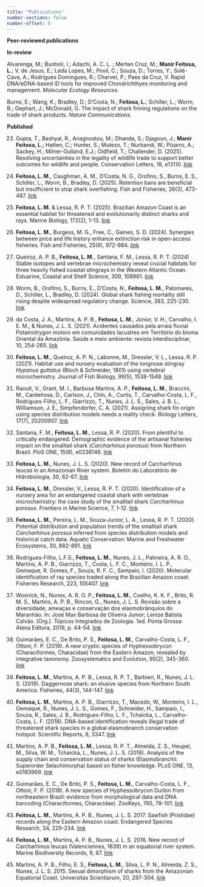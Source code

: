```yaml
---
title: "Publications"
number-sections: false
number-offset: 0
---
```


**Peer-reviewed publications**

**In-review**

Alvarenga, M.; Bunholi, I.; Adachi, A. C. L. ; Merten Cruz, M.; **Manir Feitosa, L.**; V. de Jesus, E.; Leda Lopes, M.; Povil, C.; Souza, D.; Torres, Y.; Solé-Cava, A.; Rodrigues Domingues, R.; Charvet, P.; Paes da Cruz, V. Rapid DNA/eDNA-based ID tools for improved Chondrichthyes monitoring and management. *Molecular Ecology Resources*.

Burns, E.; Wang, K.; Bradley, D.; D'Costa, N.; **Feitosa, L.**; Schiller, L.; Worm, B.; Gephart, J.; McDonald, G. The impact of shark finning regulations on the trade of shark products. *Nature Communications*.

**Published**

23. Gupta, T., Bashyal, R., Anagnostou, M.; Dhanda, S.; Djagoun, J.; **Manir Feitosa, L.**; Hatten, C.; Hunter, S.; Mutezo, T.; Nurbandi, W.; Pizarro, A.; Sackey, H.; Milner-Gulland, E.J.; Oldfield, T.; Challender, D. (2025). Resolving uncertainties in the legality of wildlife trade to support better outcomes for wildlife and people. Conservation Letters, 18, e13110. [link](https://doi.org/10.1111/conl.13110)

22. **Feitosa, L. M.**, Caughman, A. M., D’Costa, N. G., Orofino, S., Burns, E. S., Schiller, L., Worm, B., Bradley, D. (2025). Retention bans are beneficial but insufficient to stop shark overfishing. Fish and Fisheries, 26(3), 473-487. [link](https://doi.org/10.1111/faf.12892)

21.	**Feitosa, L. M.** & Lessa, R. P. T. (2025). Brazilian Amazon Coast is an essential habitat for threatened and evolutionarily distinct sharks and rays. Marine Biology, 172(2), 1-13. [link](https://doi.org/10.1007/s00227-025-04599-3) 

20.	**Feitosa, L. M.**, Burgess, M. G., Free, C., Gaines, S. D. (2024). Synergies between price and life history enhance extinction risk in open-access fisheries. Fish and Fisheries, 25(6), 972-984. [link](https://doi.org/10.1111/faf.12858)

19.	Queiroz, A. P. B., **Feitosa, L. M.**, Santana, F. M., Lessa, R. P. T. (2024) Stable isotopes and vertebrae microchemistry reveal crucial habitats for three heavily fished coastal stingrays in the Western Atlantic Ocean. Estuarine, Coastal and Shelf Science, 309, 108961. [link](https://doi.org/10.1016/j.ecss.2024.108961)

18.	Worm, B., Orofino, S., Burns, E., D’Costa, N., **Feitosa, L. M.**, Palomares, D., Schiller, L., Bradley, D. (2024). Global shark fishing mortality still rising despite widespread regulatory change. Science, 383, 225-230. [link](https://doi.org/10.1126/science.adf8984)

17.	da Costa, J. A., Martins, A. P. B., **Feitosa, L. M.**, Júnior, V. H., Carvalho, I. E. M., & Nunes, J. L. S. (2021). Acidentes causados pela arraia fluvial Potamotrygon motoro em comunidades lacustres em Território do bioma Oriental da Amazônia. Saúde e meio ambiente: revista interdisciplinar, 10, 254-265. [link](https://doi.org/10.24302/sma.v10.3733)

16.	**Feitosa, L. M.**, Queiroz, A. P. N., Labonne, M., Dressler, V. L., Lessa, R. P. (2021). Habitat use and nursery evaluation of the longnose stingray *Hypanus guttatus* (Bloch & Schneider, 1801) using vertebral microchemistry. Journal of Fish Biology, 99(5), 1538-1549. [link](https://doi.org/10.1111/jfb.14858)

15.	Raoult, V., Grant, M. I., Barbosa Martins, A. P., **Feitosa, L. M.**, Braccini, M., Cardeñosa, D., Carlson, J., Chin, A., Curtis, T., Carvalho-Costa, L. F., Rodrigues-Filho, L. F., Giarrizzo, T., Nunes, J. L. S., Sales, J. B. L., Williamson, J. E., Simpfendorfer, C. A. (2021). Assigning shark fin origin using species distribution models needs a reality check. Biology Letters, 17(7), 20200907. [link](https://doi.org/10.1098/rsbl.2020.0907)

14.	Santana, F. M., **Feitosa, L. M.**, Lessa, R. P. (2020). From plentiful to critically endangered: Demographic evidence of the artisanal fisheries impact on the smalltail shark (*Carcharhinus porosus*) from Northern Brazil. PloS ONE, 15(8), e0236146. [link](https://doi.org/10.1371/journal.pone.0236146)

13.	 **Feitosa, L. M.**, Nunes, J. L. S. (2020). New record of Carcharhinus leucas in an Amazonian River system. Boletim do Laboratório de Hidrobiologia, 30, 62-67. [link](https://doi.org/10.18764/1981-6421e2020.6)

12.	 **Feitosa, L. M.**, Dressler, V., Lessa, R. P. T. (2020). Identification of a nursery area for an endangered coastal shark with vertebrae microchemistry: the case study of the smalltail shark *Carcharhinus porosus*. Frontiers in Marine Science, 7, 1-12. [link](https://doi.org/10.3389/fmars.2020.00125)

11.	**Feitosa, L. M.**, Pereira, L. M., Souza-Junior, L. A., Lessa, R. P. T. (2020). Potential distribution and population trends of the smalltail shark *Carcharhinus porosus* inferred from species distribution models and historical catch data. Aquatic Conservation: Marine and Freshwater Ecosystems, 30, 882-891. [link](https://doi.org/10.1002/aqc.3293)

10.	Rodrigues-Filho, L.F.S., **Feitosa, L. M.**, Nunes, J. L., Palmeira, A. R. O., Martins, A. P. B., Giarrizzo, T., Costa, L. F. C., Monteiro, I. L. P., Gemaque, R. Gomes, F., Souza, R. F. C., Sampaio, I. (2020). Molecular identification of ray species traded along the Brazilian Amazon coast. Fisheries Research, 223, 105407. [link](https://doi.org/10.1016/j.fishres.2019.105407)

9.	Wosnick, N., Nunes, A. R. O. P., **Feitosa, L. M.**, Coelho, K. K. F., Brito, R. M. S., Martins, A. P. B., Rincon, G., Nunes, J. L. S. Revisão sobre a diversidade, ameaças e conservação dos elasmobrânquios do Maranhão. In: José Max Barbosa de Oliveira Junior; Lenize Batista Calvão. (Org.). Tópicos Integrados de Zoologia. 1ed. Ponta Grossa: Atena Editora, 2019, p. 44-54. [link](http://dx.doi.org/10.22533/at.ed.1471915105)

8.	Guimarães, E. C., De Brito, P. S., **Feitosa, L. M.**, Carvalho-Costa, L. F., Ottoni, F. P. (2019). A new cryptic species of Hyphessobrycon (Characiformes, Characidae) from the Eastern Amazon, revealed by integrative taxonomy. Zoosystematics and Evolution, 95(2), 345-360. [link](https://doi.org/10.3897/zse.95.34069)

7.	**Feitosa, L. M.**, Martins, A. P. B., Lessa, R. P. T., Barbieri, R., Nunes, J. L. S. (2019). Daggernose shark: an elusive species from Northern South America. Fisheries, 44(3), 144-147. [link](https://doi.org/10.1002/fsh.10205)

6.	**Feitosa, L. M.**, Martins, A. P. B., Giarrizzo, T., Macedo, W., Monteiro, I. L., Gemaque, R., Nunes, J. L. S., Gomes, F., Schneider, H., Sampaio, I., Souza, R., Sales, J. B., Rodrigues-Filho, L. F., Tchaicka, L., Carvalho-Costa, L. F. (2018). DNA-based identification reveals illegal trade of threatened shark species in a global elasmobranch conservation hotspot. Scientific Reports, 8, 3347. [link](https://doi.org/10.1038/s41598-018-21683-5)

5.	Martins, A. P. B., **Feitosa, L. M.**, Lessa, R. P. T., Almeida, Z. S., Heupel, M., Silva, W. M., Tchaicka, L., Nunes, J. L. S. (2018). Analysis of the supply chain and conservation status of sharks (Elasmobranchii: Superorder Selachimorpha) based on fisher knowledge. PLoS ONE, 13, e0193969. [link](https://doi.org/10.1371/journal.pone.0193969)

4.	Guimarães, E. C., De Brito, P. S., **Feitosa, L. M.**, Carvalho-Costa, L. F., Ottoni, F. P. (2018). A new species of Hyphessobrycon Durbin from northeastern Brazil: evidence from morphological data and DNA barcoding (Characiformes, Characidae). ZooKeys, 765, 79-101. [link](https://doi.org/10.3897/zookeys.765.23157)

3.	**Feitosa, L. M.**, Martins, A. P. B., Nunes, J. L. S. 2017. Sawfish (Pristidae) records along the Eastern Amazon coast. Endangered Species Research, 34, 229-234. [link](https://doi.org/10.3354/esr00852)

2.	**Feitosa, L. M.**, Martins, A. P. B., Nunes, J. L. S. 2016. New record of Carcharhinus leucas (Valenciennes, 1839) in an equatorial river system. Marine Biodiversity Records, 9, 87. [link](https://doi.org/10.1186/s41200-016-0094-6)

1.	Martins, A. P. B., Filho, E. S., **Feitosa, L. M.**, Silva, L. P. N., Almeida, Z. S., Nunes, J. L. S. 2015. Sexual dimorphism of sharks from the Amazonian Equatorial Coast. Universitas Scientiarum, 20, 297-304. [link](https://doi.org/10.11144/Javeriana.SC20-3.sdos)


